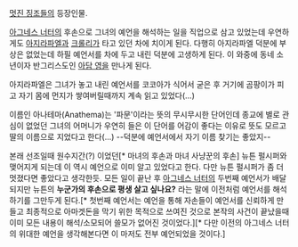 [[멋진 징조들]]의 등장인물.

[[아그네스 너터]]의 후손으로 그녀의 예언을 해석하는 일을 직업으로 삼고 있었는데 우연하게도 [[아지라파엘]]과 [[크롤리]]가 타고 있던 차에 치이게 된다.  다행히 아지라파엘 덕분에 부상은 없었는데 하필 예언서를 차에 두고 내린 덕분에 고생하게 된다.  이 와중에 동네 소년이자 반그리스도인 [[아담 영]]을 만나게 된다.

아지라파엘은 그녀가 놓고 내린 예언서를 코코아가 식어서 굳은 후 거기에 곰팡이가 피고 자기 몸에 먼지가 쌓여버릴때까지 계속 읽고 있었다(...)  

이름인 아나테마(Anathema)는 '파문'이라는 뜻의 무시무시한 단어인데 종교에 별로 관심이 없었던 그녀의 어머니가 우연히 들은 이 단어를 어감이 좋다는 이유로 뜻도 모르고 딸의 이름으로 지었다고 한다(...) --덕분에 예언서에서 자기 이름 찾기는 좋았지--

본래 선조일때 원수지간(?) 이었던[* 마녀의 후손과 마녀 사냥꾼의 후손] 뉴튼 펄시퍼와 맺어지게 되는데 이 역시 예언으로 이미 알고 있었다고 한다. 다만 뉴튼 펄시퍼가 좀 더 멋졌다면 좋았다고 생각한듯. 모든 일이 끝난 후 [[아그네스 너터]]의 두번째 예언서가 배달되지만 뉴튼의 '''누군가의 후손으로 평생 살고 싶나요?''' 라는 말에 이전처럼 예언서를 해석하기를 그만두게 된다.[* 첫번째 예언서는 예언을 통해 자손들이 예언서를 신뢰하게 만들고 최종적으로 아마겟돈을 막기 위한 목적으로 쓰여진 것으로 본작의 사건이 끝났을때 이미 모든 내용이 해석/소모되어 쓸모가 없어진 것이었다.][* 다만 이전의 아그네스 너터의 위대한 예언을 생각해본다면 이 마저도 전부 예언되었을 것이다.]
